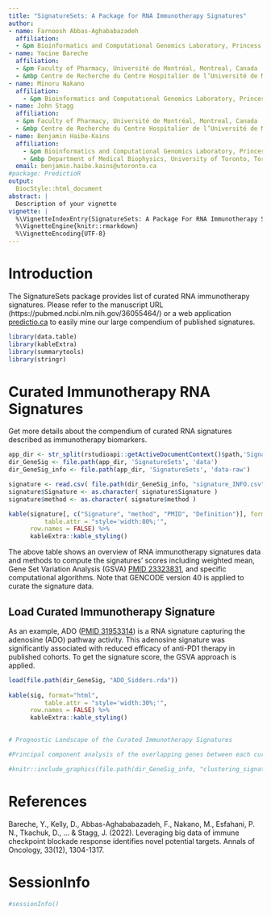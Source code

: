 ```yaml
---
title: "SignatureSets: A Package for RNA Immunotherapy Signatures"
author:
- name: Farnoosh Abbas-Aghababazadeh
  affiliation:
  - &pm Bioinformatics and Computational Genomics Laboratory, Princess Margaret Cancer Center,University Health Network, Toronto, Ontario, Canada
- name: Yacine Bareche
  affiliation:
  - &pm Faculty of Pharmacy, Université de Montréal, Montreal, Canada
  - &mbp Centre de Recherche du Centre Hospitalier de l’Université de Montréal, Institut du Cancer de Montréal, Montreal, Canada
- name: Minoru Nakano
  affiliation:
    - &pm Bioinformatics and Computational Genomics Laboratory, Princess Margaret Cancer Center,University Health Network, Toronto, Ontario, Canada
- name: John Stagg
  affiliation:
  - &pm Faculty of Pharmacy, Université de Montréal, Montreal, Canada
  - &mbp Centre de Recherche du Centre Hospitalier de l’Université de Montréal, Institut du Cancer de Montréal, Montreal, Canada
- name: Benjamin Haibe-Kains
  affiliation:
    - &pm Bioinformatics and Computational Genomics Laboratory, Princess Margaret Cancer Center,University Health Network, Toronto, Ontario, Canada
    - &mbp Department of Medical Biophysics, University of Toronto, Toronto, Canada
  email: benjamin.haibe.kains@utoronto.ca
#package: PredictioR
output:
  BiocStyle::html_document
abstract: |
  Description of your vignette
vignette: |
  %\VignetteIndexEntry{SignatureSets: A Package For RNA Immunotherapy Signatures}
  %\VignetteEngine{knitr::rmarkdown}
  %\VignetteEncoding{UTF-8}
---
```


# Introduction

The SignatureSets package provides list of curated RNA immunotherapy signatures. Please refer to the manuscript URL (https://pubmed.ncbi.nlm.nih.gov/36055464/) or a web application [predictio.ca](https://predictio.ca/) to easily mine our large compendium of published signatures.


```r

library(data.table)
library(kableExtra)
library(summarytools)
library(stringr)

```


# Curated Immunotherapy RNA Signatures 

Get more details about the compendium of curated RNA signatures described as immunotherapy biomarkers. 

```r

app_dir <- str_split(rstudioapi::getActiveDocumentContext()$path,'SignatureSets')[[1]][1]
dir_GeneSig <- file.path(app_dir, 'SignatureSets', 'data')
dir_GeneSig_info <- file.path(app_dir, 'SignatureSets', 'data-raw')

signature <- read.csv( file.path(dir_GeneSig_info, "signature_INFO.csv")) 
signature$Signature <- as.character( signature$Signature )
signature$method <- as.character( signature$method )

kable(signature[, c("Signature", "method", "PMID", "Definition")], format="html", 
          table.attr = "style='width:80%;'", 
      row.names = FALSE) %>% 
      kableExtra::kable_styling()

```

The above table shows an overview of RNA immunotherapy signatures data and methods to compute the signatures' scores including weighted mean, Gene Set Variation Analysis (GSVA) [PMID 23323831](https://pubmed.ncbi.nlm.nih.gov/23323831/), and specific computational algorithms. Note that GENCODE version 40 is applied to curate the signature data.   

## Load Curated Immunotherapy Signature
     
As an example, ADO ([PMID 31953314](https://pubmed.ncbi.nlm.nih.gov/31953314/)) is a RNA signature capturing the adenosine (ADO) pathway activity. This adenosine signature was significantly associated with reduced efficacy of anti-PD1 therapy in published cohorts. To get the signature score, the GSVA approach is applied. 

```r

load(file.path(dir_GeneSig, "ADO_Sidders.rda"))
 
kable(sig, format="html", 
          table.attr = "style='width:30%;'", 
      row.names = FALSE) %>% 
      kableExtra::kable_styling()
                  
```


```r

# Prognostic Landscape of the Curated Immunotherapy Signatures

#Principal component analysis of the overlapping genes between each curated signature. Clusters #were determined using Affinity Propagation Clustering. Kyoto Encyclopedia of Genes and Genomes #pathway enriched within each cluster was computed from enrichR.

#knitr::include_graphics(file.path(dir_GeneSig_info, "clustering_signatures.JPG"))

```

# References

Bareche, Y., Kelly, D., Abbas-Aghababazadeh, F., Nakano, M., Esfahani, P. N., Tkachuk, D., ... & Stagg, J. (2022). Leveraging big data of immune checkpoint blockade response identifies novel potential targets. Annals of Oncology, 33(12), 1304-1317.\

# SessionInfo

```r
#sessionInfo()
```

